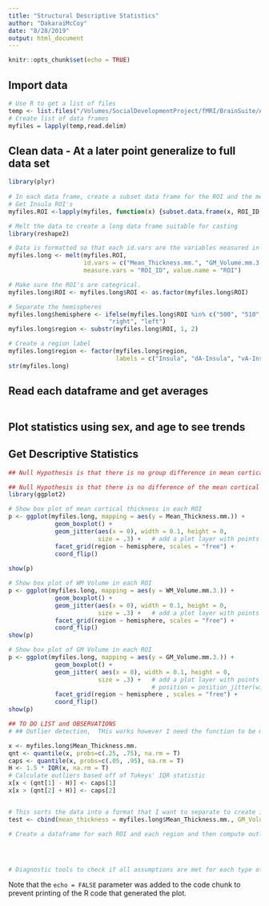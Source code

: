 ```yaml
---
title: "Structural Descriptive Statistics"
author: "DakaraiMcCoy"
date: "8/28/2019"
output: html_document
---
```


```r
knitr::opts_chunk$set(echo = TRUE)
```

## Import data
```r
# Use R to get a list of files 
temp <- list.files("/Volumes/SocialDevelopmentProject/fMRI/BrainSuite/Automated/wave1", pattern = "*.txt", full.names = TRUE)
# Create list of data frames
myfiles = lapply(temp,read.delim)

```

## Clean data - At a later point generalize to full data set
```r
library(plyr)
       
# In each data frame, create a subset data frame for the ROI and the measurments of interest. 
# Get Insula ROI's
myfiles.ROI <-lapply(myfiles, function(x) {subset.data.frame(x, ROI_ID >= 500 & ROI_ID < 600,c(ROI_ID,Mean_Thickness.mm.,GM_Volume.mm.3.,WM_Volume.mm.3.))})

# Melt the data to create a long data frame suitable for casting 
library(reshape2)

# Data is formatted so that each id.vars are the variables measured in each ROI, which is the measurment variable with values equal to the regoin of interest.
myfiles.long <- melt(myfiles.ROI, 
                     id.vars = c("Mean_Thickness.mm.", "GM_Volume.mm.3.", "WM_Volume.mm.3."),
                     measure.vars = "ROI_ID", value.name = "ROI")

# Make sure the ROI's are categrical.
myfiles.long$ROI <- myfiles.long$ROI <- as.factor(myfiles.long$ROI)

# Separate the hemispheres
myfiles.long$hemisphere <- ifelse(myfiles.long$ROI %in% c("500", "510", "520", "530"), 
                            "right", "left")
myfiles.long$region <- substr(myfiles.long$ROI, 1, 2)

# Create a region label
myfiles.long$region <- factor(myfiles.long$region, 
                              labels = c("Insula", "dA-Insula", "vA-Insula", "post-Insula"))
str(myfiles.long)

```

## Read each dataframe and get averages
```r



```
## Plot statistics using sex, and age to see trends


## Get Descriptive Statistics


```r
## Null Hypothesis is that there is no group difference in mean cortical thickness. alternative Hypothesis is that there is a group difference in mean cortical thickness. 

## Null Hypothesis is that there is no difference of the mean cortical thickness between the two groups of students. Alternative hypothesis is that there is a difference of the mean cortical thickness between the two groups of students. 
library(ggplot2)

# Show box plot of mean cortical thickness in each ROI
p <- ggplot(myfiles.long, mapping = aes(y = Mean_Thickness.mm.)) +
             geom_boxplot() +
             geom_jitter(aes(x = 0), width = 0.1, height = 0, 
                         size = .3) +   # add a plot layer with points
             facet_grid(region ~ hemisphere, scales = "free") +
             coord_flip()
  
show(p)

# Show box plot of WM Volume in each ROI
p <- ggplot(myfiles.long, mapping = aes(y = WM_Volume.mm.3.)) +
             geom_boxplot() +
             geom_jitter(aes(x = 0), width = 0.1, height = 0, 
                         size = .3) +   # add a plot layer with points
             facet_grid(region ~ hemisphere, scales = "free") + 
             coord_flip()
show(p)

# Show box plot of GM Volume in each ROI
p <- ggplot(myfiles.long, mapping = aes(y = GM_Volume.mm.3.)) +
             geom_boxplot() + 
             geom_jitter( aes(x = 0), width = 0.1, height = 0, 
                         size = .3) +   # add a plot layer with points
                                        # position = position_jitter(width = 0.1), 
             facet_grid(region ~ hemisphere , scales = "free") + 
             coord_flip()
show(p)

## TO DO LIST and OBSERVATIONS
# ## Outlier detection,  THis works however I need the function to be more specific for the type of data used in calculating the mean corticalthickness. For example, I need to outlier for each ROI and hemisphere independnently for each brain measure. Its probably best to create a table with each of these values as a separate column. 

x <- myfiles.long$Mean_Thickness.mm.
qnt <- quantile(x, probs=c(.25, .75), na.rm = T)
caps <- quantile(x, probs=c(.05, .95), na.rm = T)
H <- 1.5 * IQR(x, na.rm = T)
# Calculate outliers based off of Tukeys' IQR statistic
x[x < (qnt[1] - H)] <- caps[1]
x[x > (qnt[2] + H)] <- caps[2]


# This sorts the data into a format that I want to separate to create individual dataframes according to the ROI and the region.
test <- cbind(mean_thickness = myfiles.long$Mean_Thickness.mm., GM_Volume = myfiles.long$GM_Volume.mm.3., WM_Volume = myfiles.long$WM_Volume.mm.3., ROI = myfiles.long$ROI, Region = myfiles.long$region, hemisphere = myfiles.long$hemisphere, subject =  myfiles.long$L1)[sort(myfiles.long$ROI), ]

# Create a dataframe for each ROI and each region and then compute outliers.




# Diagnostic tools to check if all assumptions are met for each type of  


```

Note that the `echo = FALSE` parameter was added to the code chunk to prevent printing of the R code that generated the plot.
